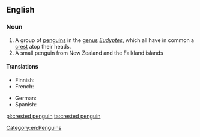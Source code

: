 ==English==
{{wikipedia}}

===Noun===
{{en-noun|sg=[[crested]] [[penguin]]}}

# A group of [[penguins]] in the [[genus]] ''[[Eudyptes]]'', which all have in common a [[crest]] atop their heads.
# A small penguin from New Zealand and the Falkland islands
====Translations====
{{trans-top|Penguin}}
* Finnish: {{t-|fi|töyhtöpingviini}}
* French: {{t+|fr|gorfou|m}}
{{trans-mid}}
* German: {{t+|de|Schopfpinguin|m}}
* Spanish: {{t-|es|pingüino crestado|m}}
{{trans-bottom}}

[[Category:en:Penguins]]

[[pl:crested penguin]]
[[ta:crested penguin]]
